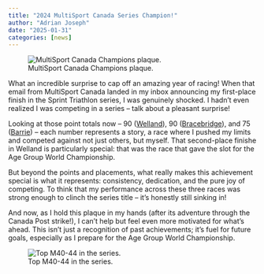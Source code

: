 ```yaml
---
title: "2024 MultiSport Canada Series Champion!"
author: "Adrian Joseph"
date: "2025-01-31"
categories: [news]
---
```


![MultiSport Canada Champions plaque.](img/cover.png)

What an incredible surprise to cap off an amazing year of racing! When that email from MultiSport Canada landed in my inbox announcing my first-place finish in the Sprint Triathlon series, I was genuinely shocked. I hadn't even realized I was competing in a series – talk about a pleasant surprise!

Looking at those point totals now – 90 ([Welland](/posts/2024-06-23_WELLAND_ROSE_CITY_SPRINT_TRIATHLON/index.qmd)), 90 ([Bracebridge](/posts/2024-07-07_BRACEBRIDGE_SPRINT_TRIATHLON/index.qmd)), and 75 ([Barrie](/posts/2024-08-11_BARRIE_SPRINT_TRIATHLON/index.qmd)) – each number represents a story, a race where I pushed my limits and competed against not just others, but myself. That second-place finishe in Welland is particularly special: that was the race that gave the slot for the Age Group World Championship.

But beyond the points and placements, what really makes this achievement special is what it represents: consistency, dedication, and the pure joy of competing. To think that my performance across these three races was strong enough to clinch the series title – it's honestly still sinking in!

And now, as I hold this plaque in my hands (after its adventure through the Canada Post strike!), I can't help but feel even more motivated for what's ahead. This isn't just a recognition of past achievements; it's fuel for future goals, especially as I prepare for the Age Group World Championship.

![Top M40-44 in the series.](img/top3.png)

